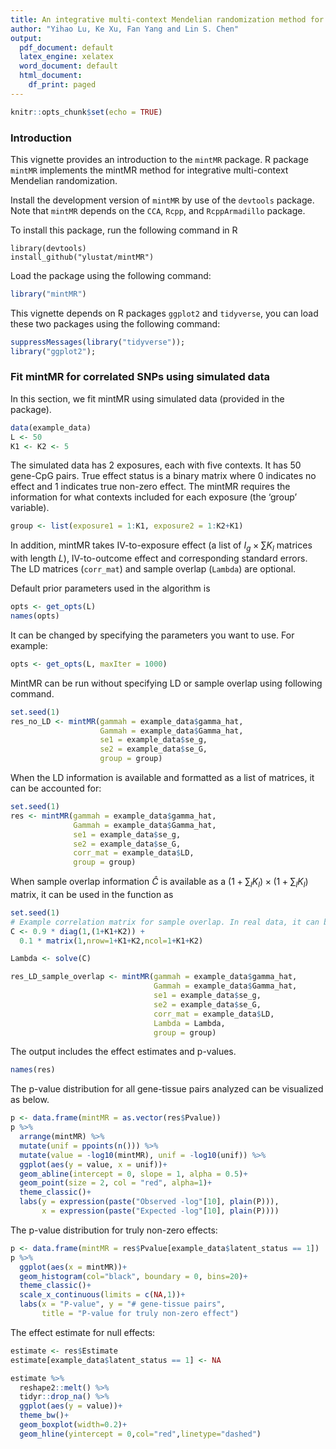 ```yaml
---
title: An integrative multi-context Mendelian randomization method for identifying risk genes across human tissues
author: "Yihao Lu, Ke Xu, Fan Yang and Lin S. Chen"
output:
  pdf_document: default
  latex_engine: xelatex
  word_document: default
  html_document:
    df_print: paged
---
```

```r
knitr::opts_chunk$set(echo = TRUE)
```

### Introduction
This vignette provides an introduction to the `mintMR` package. R package `mintMR` implements the mintMR method for integrative multi-context Mendelian randomization.

Install the development version of `mintMR` by use of the `devtools` package. Note that `mintMR` depends on the `CCA`, `Rcpp`, and `RcppArmadillo` package.

To install this package, run the following command in R
```
library(devtools)
install_github("ylustat/mintMR")
```

Load the package using the following command:
```r
library("mintMR")
```
This vignette depends on R packages `ggplot2` and `tidyverse`, you can load these two packages using the following command:
```r
suppressMessages(library("tidyverse"));
library("ggplot2");
```

### Fit mintMR for correlated SNPs using simulated data
In this section, we fit mintMR using simulated data (provided in the package).
```r
data(example_data)
L <- 50
K1 <- K2 <- 5
```
The simulated data has 2 exposures, each with five contexts. It has 50 gene-CpG pairs. True effect status is a binary matrix where 0 indicates no effect and 1 indicates true non-zero effect. The mintMR requires the information for what contexts included for each exposure (the 'group' variable). 
```r
group <- list(exposure1 = 1:K1, exposure2 = 1:K2+K1)
```
In addition, mintMR takes IV-to-exposure effect (a list of $I_g\times \sum K_l$ matrices with length $L$), IV-to-outcome effect and corresponding standard errors. The LD matrices (`corr_mat`) and sample overlap (`Lambda`) are optional.

Default prior parameters used in the algorithm is
```r
opts <- get_opts(L)
names(opts)
```
It can be changed by specifying the parameters you want to use. For example:
```r
opts <- get_opts(L, maxIter = 1000)
```

MintMR can be run without specifying LD or sample overlap using following command.
```r
set.seed(1)
res_no_LD <- mintMR(gammah = example_data$gamma_hat,
                    Gammah = example_data$Gamma_hat,
                    se1 = example_data$se_g,
                    se2 = example_data$se_G,
                    group = group)
```

When the LD information is available and formatted as a list of matrices, it can be accounted for:
```r
set.seed(1)
res <- mintMR(gammah = example_data$gamma_hat,
              Gammah = example_data$Gamma_hat,
              se1 = example_data$se_g,
              se2 = example_data$se_G,
              corr_mat = example_data$LD, 
              group = group)
```
When sample overlap information $\widehat{C}$ is available as a $(1+\sum_lK_l)\times(1+\sum_lK_l)$ matrix, it can be used in the function as
```r
set.seed(1)
# Example correlation matrix for sample overlap. In real data, it can be pre-estimated.
C <- 0.9 * diag(1,(1+K1+K2)) + 
  0.1 * matrix(1,nrow=1+K1+K2,ncol=1+K1+K2)

Lambda <- solve(C)

res_LD_sample_overlap <- mintMR(gammah = example_data$gamma_hat,
                                Gammah = example_data$Gamma_hat,
                                se1 = example_data$se_g,
                                se2 = example_data$se_G,
                                corr_mat = example_data$LD, 
                                Lambda = Lambda,
                                group = group)
```


The output includes the effect estimates and p-values.
```r
names(res)
```

The p-value distribution for all gene-tissue pairs analyzed can be visualized as below.
```r
p <- data.frame(mintMR = as.vector(res$Pvalue))
p %>% 
  arrange(mintMR) %>% 
  mutate(unif = ppoints(n())) %>%
  mutate(value = -log10(mintMR), unif = -log10(unif)) %>%
  ggplot(aes(y = value, x = unif))+
  geom_abline(intercept = 0, slope = 1, alpha = 0.5)+
  geom_point(size = 2, col = "red", alpha=1)+
  theme_classic()+
  labs(y = expression(paste("Observed -log"[10], plain(P))),
       x = expression(paste("Expected -log"[10], plain(P))))
```
The p-value distribution for truly non-zero effects:
```r
p <- data.frame(mintMR = res$Pvalue[example_data$latent_status == 1])
p %>% 
  ggplot(aes(x = mintMR))+
  geom_histogram(col="black", boundary = 0, bins=20)+
  theme_classic()+
  scale_x_continuous(limits = c(NA,1))+
  labs(x = "P-value", y = "# gene-tissue pairs", 
       title = "P-value for truly non-zero effect")
```

The effect estimate for null effects:
```r
estimate <- res$Estimate
estimate[example_data$latent_status == 1] <- NA

estimate %>%
  reshape2::melt() %>%
  tidyr::drop_na() %>%
  ggplot(aes(y = value))+
  theme_bw()+
  geom_boxplot(width=0.2)+
  geom_hline(yintercept = 0,col="red",linetype="dashed")
```


